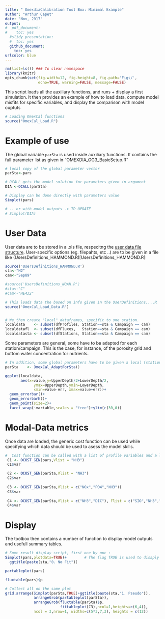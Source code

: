 ```yaml
---
title: " OmexdiaCalibration Tool Box: Minimal Example"
author: "Arthur Capet"
date: "Nov, 2017"
output: 
#  pdf_document:
#    toc: yes
  #slidy_presentation:
  #  toc: yes
  github_document:
    toc: yes
urlcolor: blue
---
```


```r
rm(list=ls()) ### To clear namespace
library(knitr)
opts_chunk$set(fig.width=12, fig.height=8, fig.path='Figs/',
               echo=TRUE, warning=FALSE, message=FALSE)
```


 This script loads all the auxiliary functions, and runs + display a first simulation.
 It then provides an example of how to load data, compute model misfits for specific variables, 
 and display the comparison with model ouptuts

```r
# Loading OmexCal functions
source("OmexCal_Load.R")
```

# Example of use

The global variable `parSta` is used inside auxiliary functions.
It contains the full parameter list as given in "OMEXDIA_OG3_BasicSetup.R"

```r
# local copy of the global parameter vector
parSta<-pars

# OCALL gets the model solution for parameters given in argument
DIA <-OCALL(parSta)

# Display can be done directly with parameters value
Simplot(pars)

# .. or with model outputs -> TO UPDATE
# Simplot(DIA)

```

#  User Data

User data are to be stored in a .xls file, respecitng the [user data file structure](datastructure.md).
User-specific options (eg. filepahts, etc ..) are to be given in a file like (UsersDefinitions_HAMMOND.R)[UsersDefinitions_HAMMOND.R]

```r
source('UsersDefinitions_HAMMOND.R')
sta<-"H2"
cam<-"Sep89"

#source('UsersDefinitions_NOAH.R')
#sta<-"C"
#cam<-"HE432"

# This loads data the based on info given in the UserDefinitions....R
source('OmexCal_Load_Data.R')


# We then create "local" dataframes, specific to one station.
localdata    <- subset(dfProfiles, Station==sta & Campaign == cam)
localdatafl  <- subset(dfFluxes,   Station==sta & Campaign == cam)
localdatasta <- subset(dfStations, Station==sta & Campaign == cam)
```

Some parameters are general, some have to ba adapted for each station/campaign.
This is the case, for instance, of the porosity grid and bottom water concentration for nutrients.

```r
# In addition, some global parameters have to be given a local (station+campagin) value
parSta    <- OmexCal_AdaptForSta()

ggplot(localdata,
       aes(x=value,y=UpperDepth/2+LowerDepth/2,
             ymax=UpperDepth,ymin=LowerDepth,
             xmin=value-err, xmax=value+err))+
  geom_errorbar()+
  geom_errorbarh()+
  geom_point(size=2)+
  facet_wrap(~variable,scales = "free")+ylim(c(30,0))

```

# Modal-Data metrics

Once data are loaded, the generic cost function can be used while specifying which data should be used to asess the model skills.
```r
#  Cost function can be called with a list of profile variables and a list of flux variables
 C1 <- OCOST_GEN(pars,Vlist = "NH3")
 C1$var

 C2 <- OCOST_GEN(parSta,Vlist = "NH3")
 C2$var
 
 C3 <- OCOST_GEN(parSta,Vlist = c("NOx","PO4","NH3"))
 C3$var
 
 C4 <- OCOST_GEN(parSta,Vlist = c("NH3","DIC"), Flist = c("SIO","NH3","NOx"))
 C4$var
```

# Display 

The toolbox then contains a number of function to display model outputs and usefull summary tables.
```r
# Some result display script, first one by one : 
Simplot(pars,plotdata=TRUE)+        # The flag TRUE is used to disaply the data along model ouputs
  ggtitle(paste(sta,"0. No Fit"))

partableplot(pars)

fluxtable(pars)$p

# Collect all on the same plot
grid.arrange(Simplot(parSta,TRUE)+ggtitle(paste(sta,"1. Pseudo")),
             arrangeGrob(partableplot(parSta)),
             arrangeGrob(fluxtable(parSta)$p,
                         fittableplot(C3),ncol=1,heights=c(6,4)),
             ncol = 3,nrow=1, widths=c(5*3,7,3), heights = c(12))
```

